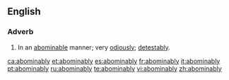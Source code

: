 ==English==

===Adverb===
{{en-adv}}

#In an [[abominable]] manner; very [[odiously]]; [[detestably]].

[[ca:abominably]]
[[et:abominably]]
[[es:abominably]]
[[fr:abominably]]
[[it:abominably]]
[[pt:abominably]]
[[ru:abominably]]
[[te:abominably]]
[[vi:abominably]]
[[zh:abominably]]